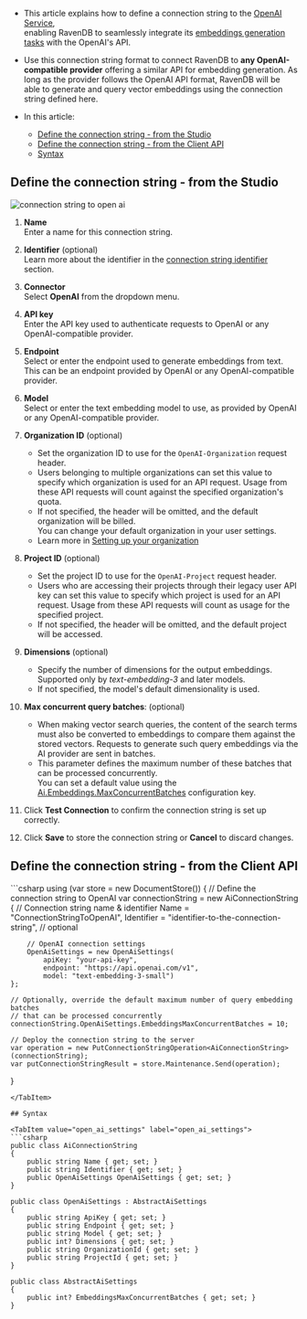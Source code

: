 
<Admonition type="note" title="">

* This article explains how to define a connection string to the [OpenAI Service](https://platform.openai.com/docs/guides/embeddings),  
  enabling RavenDB to seamlessly integrate its [embeddings generation tasks](../../../ai-integration/generating-embeddings/overview.mdx) with the OpenAI's API.

* Use this connection string format to connect RavenDB to **any OpenAI-compatible provider** offering a similar API for embedding generation.
  As long as the provider follows the OpenAI API format, RavenDB will be able to generate and query vector embeddings using the connection string defined here.

* In this article:
  * [Define the connection string - from the Studio](../../../ai-integration/connection-strings/open-ai.mdx#define-the-connection-string---from-the-studio)
  * [Define the connection string - from the Client API](../../../ai-integration/connection-strings/open-ai.mdx#define-the-connection-string---from-the-client-api)
  * [Syntax](../../../ai-integration/connection-strings/open-ai.mdx#syntax) 
    
</Admonition>

## Define the connection string - from the Studio

![connection string to open ai](../assets/open-ai.png)

1. **Name**  
   Enter a name for this connection string.

2. **Identifier** (optional)  
   Learn more about the identifier in the [connection string identifier](../../../ai-integration/connection-strings/connection-strings-overview.mdx#the-connection-string-identifier) section.

3. **Connector**  
   Select **OpenAI** from the dropdown menu.

4. **API key**  
   Enter the API key used to authenticate requests to OpenAI or any OpenAI-compatible provider.

5. **Endpoint**  
   Select or enter the endpoint used to generate embeddings from text.  
   This can be an endpoint provided by OpenAI or any OpenAI-compatible provider.

6. **Model**  
   Select or enter the text embedding model to use, as provided by OpenAI or any OpenAI-compatible provider.

7. **Organization ID** (optional)  
   * Set the organization ID to use for the `OpenAI-Organization` request header.
   * Users belonging to multiple organizations can set this value to specify which organization is used for an API request. 
     Usage from these API requests will count against the specified organization's quota.
   * If not specified, the header will be omitted, and the default organization will be billed.  
     You can change your default organization in your user settings.  
   * Learn more in [Setting up your organization](https://platform.openai.com/docs/guides/production-best-practices/setting-up-your-organization#setting-up-your-organization)

8. **Project ID** (optional)  
   * Set the project ID to use for the `OpenAI-Project` request header.  
   * Users who are accessing their projects through their legacy user API key can set this value to specify which project is used for an API request.
     Usage from these API requests will count as usage for the specified project.
   * If not specified, the header will be omitted, and the default project will be accessed.
 
9. **Dimensions** (optional)  
   * Specify the number of dimensions for the output embeddings.  
     Supported only by _text-embedding-3_ and later models.
   * If not specified, the model's default dimensionality is used.

10. **Max concurrent query batches**: (optional)
    * When making vector search queries, the content of the search terms must also be converted to embeddings to compare them against the stored vectors.
      Requests to generate such query embeddings via the AI provider are sent in batches.
    * This parameter defines the maximum number of these batches that can be processed concurrently.  
      You can set a default value using the [Ai.Embeddings.MaxConcurrentBatches](../../../server/configuration/ai-integration-configuration.mdx#aiembeddingsmaxconcurrentbatches) configuration key.

11. Click **Test Connection** to confirm the connection string is set up correctly.

12. Click **Save** to store the connection string or **Cancel** to discard changes.

## Define the connection string - from the Client API

<TabItem value="create_connection_string_open_ai" label="create_connection_string_open_ai">
```csharp
using (var store = new DocumentStore())
{
    // Define the connection string to OpenAI
    var connectionString = new AiConnectionString
    {
        // Connection string name & identifier
        Name = "ConnectionStringToOpenAI", 
        Identifier = "identifier-to-the-connection-string", // optional
        
        // OpenAI connection settings
        OpenAiSettings = new OpenAiSettings(
            apiKey: "your-api-key",
            endpoint: "https://api.openai.com/v1",
            model: "text-embedding-3-small")
    };
    
    // Optionally, override the default maximum number of query embedding batches
    // that can be processed concurrently 
    connectionString.OpenAiSettings.EmbeddingsMaxConcurrentBatches = 10;
    
    // Deploy the connection string to the server
    var operation = new PutConnectionStringOperation<AiConnectionString>(connectionString);
    var putConnectionStringResult = store.Maintenance.Send(operation);
}
```
</TabItem>

## Syntax

<TabItem value="open_ai_settings" label="open_ai_settings">
```csharp
public class AiConnectionString
{
    public string Name { get; set; }
    public string Identifier { get; set; }
    public OpenAiSettings OpenAiSettings { get; set; }
}

public class OpenAiSettings : AbstractAiSettings
{
    public string ApiKey { get; set; }
    public string Endpoint { get; set; }
    public string Model { get; set; }
    public int? Dimensions { get; set; }
    public string OrganizationId { get; set; }
    public string ProjectId { get; set; }
}

public class AbstractAiSettings
{
    public int? EmbeddingsMaxConcurrentBatches { get; set; }
}
```
</TabItem>
